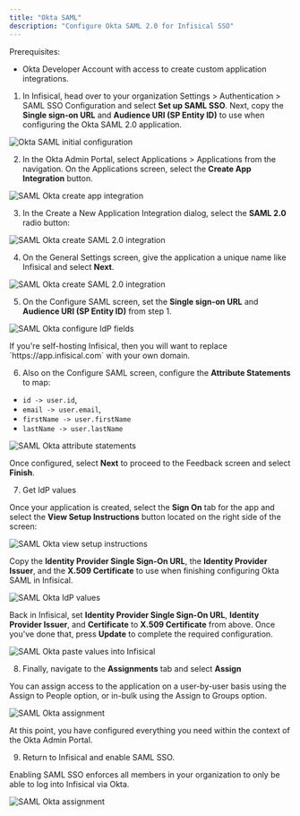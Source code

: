 ```yaml
---
title: "Okta SAML"
description: "Configure Okta SAML 2.0 for Infisical SSO"
---
```


Prerequisites:

- Okta Developer Account with access to create custom application integrations.

1. In Infisical, head over to your organization Settings > Authentication > SAML SSO Configuration and select **Set up SAML SSO**.
   Next, copy the **Single sign-on URL** and **Audience URI (SP Entity ID)** to use when configuring the Okta SAML 2.0 application.

![Okta SAML initial configuration](../../../images/sso/okta/init-config.png)

2. In the Okta Admin Portal, select Applications > Applications from the
   navigation. On the Applications screen, select the **Create App Integration**
   button.

![SAML Okta create app integration](../../../images/sso/okta/create-app-integration.png)

3. In the Create a New Application Integration dialog, select the **SAML 2.0** radio button:

![SAML Okta create SAML 2.0 integration](../../../images/sso/okta/create-saml-app.png)

4. On the General Settings screen, give the application a unique name like Infisical and select **Next**.

![SAML Okta create SAML 2.0 integration](../../../images/sso/okta/general-settings.png)

5. On the Configure SAML screen, set the **Single sign-on URL** and **Audience URI (SP Entity ID)** from step 1.

![SAML Okta configure IdP fields](../../../images/sso/okta/configure-saml.png)

<Note>
  If you're self-hosting Infisical, then you will want to replace
  `https://app.infisical.com` with your own domain.
</Note>

6. Also on the Configure SAML screen, configure the **Attribute Statements** to map:

- `id -> user.id`,
- `email -> user.email`,
- `firstName -> user.firstName`
- `lastName -> user.lastName`

![SAML Okta attribute statements](../../../images/sso/okta/attribute-statements.png)

Once configured, select **Next** to proceed to the Feedback screen and select **Finish**.

7. Get IdP values

Once your application is created, select the **Sign On** tab for the app and select the **View Setup Instructions** button located on the right side of the screen:

![SAML Okta view setup instructions](../../../images/sso/okta/view-setup-instructions.png)

Copy the **Identity Provider Single Sign-On URL**, the **Identity Provider Issuer**, and the **X.509 Certificate** to use when finishing configuring Okta SAML in Infisical.

![SAML Okta IdP values](../../../images/sso/okta/idp-values.png)

Back in Infisical, set **Identity Provider Single Sign-On URL**, **Identity Provider Issuer**,
and **Certificate** to **X.509 Certificate** from above. Once you've done that, press **Update** to complete the required configuration.

![SAML Okta paste values into Infisical](../../../images/sso/okta/idp-values-2.png)

8. Finally, navigate to the **Assignments** tab and select **Assign**

You can assign access to the application on a user-by-user basis using the Assign to People option, or in-bulk using the Assign to Groups option.

![SAML Okta assignment](../../../images/sso/okta/assignment.png)

At this point, you have configured everything you need within the context of the Okta Admin Portal.

9. Return to Infisical and enable SAML SSO.

Enabling SAML SSO enforces all members in your organization to only be able to log into Infisical via Okta.

![SAML Okta assignment](../../../images/sso/okta/enable-saml.png)
